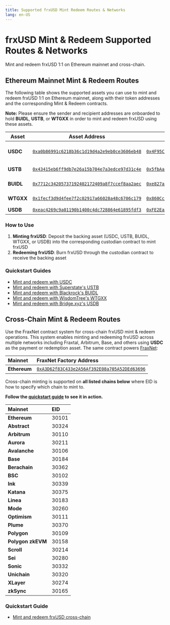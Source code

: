 ```yaml
---
title: Supported frxUSD Mint Redeem Routes & Networks
lang: en-US
---
```


# frxUSD Mint & Redeem Supported Routes & Networks

Mint and redeem frxUSD 1:1 on Ethereum mainnet and cross-chain.

## Ethereum Mainnet Mint & Redeem Routes

The following table shows the supported assets you can use to mint and redeem frxUSD 1:1 on Ethereum mainnet, along with their token addresses and the corresponding Mint & Redeem contracts.

**Note:** Please ensure the sender and recipient addresses are onboarded to hold **BUIDL**, **USTB**, or **WTGXX** in order to mint and redeem frxUSD using these assets.

| Asset     | Asset Address                                                                                                           | Mint & Redeem Contract                                                                                                  | Issuer                      |
| --------- | ----------------------------------------------------------------------------------------------------------------------- | ----------------------------------------------------------------------------------------------------------------------- | --------------------------- |
| **USDC**  | [`0xa0b86991c6218b36c1d19d4a2e9eb0ce3606eb48`](https://etherscan.io/address/0xa0b86991c6218b36c1d19d4a2e9eb0ce3606eb48) | [`0x4F95C5bA0C7c69FB2f9340E190cCeE890B3bd87c`](https://etherscan.io/address/0x4F95C5bA0C7c69FB2f9340E190cCeE890B3bd87c) | Circle Internet Group, Inc. |
| **USTB**  | [`0x43415eb6ff9db7e26a15b704e7a3edce97d31c4e`](https://etherscan.io/address/0x43415eb6ff9db7e26a15b704e7a3edce97d31c4e) | [`0x5fbAa3A3B489199338fbD85F7E3D444dc0504F33`](https://etherscan.io/address/0x5fbAa3A3B489199338fbD85F7E3D444dc0504F33) | Superstate Inc.             |
| **BUIDL** | [`0x7712c34205737192402172409a8f7ccef8aa2aec`](https://etherscan.io/address/0x7712c34205737192402172409a8f7ccef8aa2aec) | [`0xe827abf9f462ac4f147753d86bc5f91e186e4e9c`](https://etherscan.io/address/0xe827abf9f462ac4f147753d86bc5f91e186e4e9c) | BlackRock, Inc.             |
| **WTGXX** | [`0x1fecf3d9d4fee7f2c02917a66028a48c6706c179`](https://etherscan.io/address/0x1fecf3d9d4fee7f2c02917a66028a48c6706c179) | [`0x860Cc723935FC9A15fF8b1A94237a711DFeF7857`](https://etherscan.io/address/0x860Cc723935FC9A15fF8b1A94237a711DFeF7857) | WisdomTree, Inc.            |
| **USDB**  | [`0xeac4269c9a01190b1400c4dc728864e61895fdf3`](https://etherscan.io/address/0x4300000000000000000000000000000000000003) | [`0xFE2Ea8dE262d956e852F12DE108fda57171a0a29`](https://etherscan.io/address/0xFE2Ea8dE262d956e852F12DE108fda57171a0a29) | Bridge.xyz                  |

### How to Use

1. **Minting frxUSD**: Deposit the backing asset (USDC, USTB, BUIDL, WTGXX, or USDB) into the corresponding custodian contract to mint frxUSD
2. **Redeeming frxUSD**: Burn frxUSD through the custodian contract to receive the backing asset

### Quickstart Guides

- [Mint and redeem with USDC](/frxusd/mint-and-redeem-quickstarts/usdc)
- [Mint and redeem with Superstate's USTB](/frxusd/mint-and-redeem-quickstarts/ustb)
- [Mint and redeem with Blackrock's BUIDL](/frxusd/mint-and-redeem-quickstarts/buidl)
- [Mint and redeem with WisdomTree's WTGXX](/frxusd/mint-and-redeem-quickstarts/wtgxx)
- [Mint and redeem with Bridge.xyz's USDB](/frxusd/mint-and-redeem-quickstarts/usdb)

## Cross-Chain Mint & Redeem Routes

Use the FraxNet contract system for cross-chain frxUSD mint & redeem operations. This system enables minting and redeeming frxUSD across multiple networks including Fraxtal, Arbitrum, Base, and others using **USDC** as the payment or redemption asset. The same contract powers [FraxNet](https://net.frax.com):

| **Mainnet**  | **FraxNet Factory Address**                                                                                             |
| :----------- | :---------------------------------------------------------------------------------------------------------------------- |
| **Ethereum** | [`0xA3D62f83C433e2A56Af392E08a705A52DEd63696`](https://etherscan.io/address/0xA3D62f83C433e2A56Af392E08a705A52DEd63696) |

Cross-chain minting is supported on **all listed chains below** where EID is how to specify which chain to mint to.

**Follow the [quickstart guide](/frxusd/cross-chain-mint-and-redeem-quickstart) to see it in action.**

| **Mainnet**       | **EID** |
| :---------------- | :------ |
| **Ethereum**      | 30101   |
| **Abstract**      | 30324   |
| **Arbitrum**      | 30110   |
| **Aurora**        | 30211   |
| **Avalanche**     | 30106   |
| **Base**          | 30184   |
| **Berachain**     | 30362   |
| **BSC**           | 30102   |
| **Ink**           | 30339   |
| **Katana**        | 30375   |
| **Linea**         | 30183   |
| **Mode**          | 30260   |
| **Optimism**      | 30111   |
| **Plume**         | 30370   |
| **Polygon**       | 30109   |
| **Polygon zkEVM** | 30158   |
| **Scroll**        | 30214   |
| **Sei**           | 30280   |
| **Sonic**         | 30332   |
| **Unichain**      | 30320   |
| **XLayer**        | 30274   |
| **zkSync**        | 30165   |

### Quickstart Guide

- [Mint and redeem frxUSD cross-chain](/frxusd/cross-chain-mint-and-redeem-quickstart)
